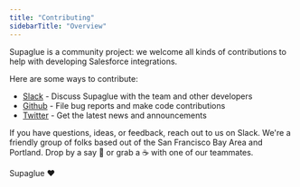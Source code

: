```yaml
---
title: "Contributing"
sidebarTitle: "Overview"
---
```


Supaglue is a community project: we welcome all kinds of contributions to help with developing Salesforce integrations.

Here are some ways to contribute:

- [Slack](https://join.slack.com/t/supagluecommunity/shared_invite/zt-1o2hiozzl-ZRQswNzlT5W4sXwrQnVlDg) - Discuss Supaglue with the team and other developers
- [Github](https://github.com/supaglue-labs/supaglue) - File bug reports and make code contributions
- [Twitter](https://twitter.com/supaglue_labs) - Get the latest news and announcements

If you have questions, ideas, or feedback, reach out to us on Slack. We're a friendly group of folks based out of the San Francisco Bay Area and Portland. Drop by a say 👋 or grab a ☕️ with one of our teammates.

Supaglue ❤️